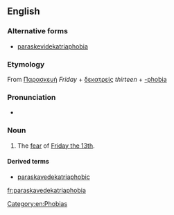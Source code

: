 {{wikipedia|Friday the 13th}}
==English==

===Alternative forms===
* [[paraskevidekatriaphobia]]

===Etymology===
From {{etyl|grc}} [[Παρασκευή]] ''Friday'' + [[δεκατρείς]] ''thirteen'' + [[-phobia]]

===Pronunciation===
* {{rhymes|əʊbiə}}

===Noun===
{{en-noun|paraskavedekatriaphobia|-}}

# {{rare}} The [[fear]] of [[w:Friday the 13th|Friday the 13th]].

====Derived terms====
* [[paraskavedekatriaphobic]]

[[Category:en:Phobias]]

[[fr:paraskavedekatriaphobia]]